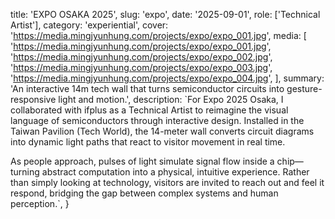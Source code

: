   title: 'EXPO OSAKA 2025',
  slug: 'expo',
  date: '2025-09-01',
  role: ['Technical Artist'],
  category: 'experiential',
  cover: 'https://media.mingjyunhung.com/projects/expo/expo_001.jpg',
  media: [
    'https://media.mingjyunhung.com/projects/expo/expo_001.jpg',
    'https://media.mingjyunhung.com/projects/expo/expo_002.jpg',
    'https://media.mingjyunhung.com/projects/expo/expo_003.jpg',
    'https://media.mingjyunhung.com/projects/expo/expo_004.jpg',
  ],
  summary:
    'An interactive 14m tech wall that turns semiconductor circuits into gesture-responsive light and motion.',
  description: `For Expo 2025 Osaka, I collaborated with ifplus as a Technical Artist to reimagine the visual language of semiconductors through interactive design. Installed in the Taiwan Pavilion (Tech World), the 14-meter wall converts circuit diagrams into dynamic light paths that react to visitor movement in real time.
  
  As people approach, pulses of light simulate signal flow inside a chip—turning abstract computation into a physical, intuitive experience. Rather than simply looking at technology, visitors are invited to reach out and feel it respond, bridging the gap between complex systems and human perception.`,
}
